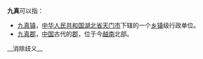 '''九真'''可以指：

*[[九真镇|九真镇]]，[[中华人民共和国|中华人民共和国]][[湖北省|湖北省]][[天门市|天门市]]下辖的一个[[乡镇|乡镇]]级行政单位。
*[[九真郡|九真郡]]，[[中國|中国]]古代的[[郡|郡]]，位于今[[越南|越南]]北部。
{{消歧义}}
__消除歧义__